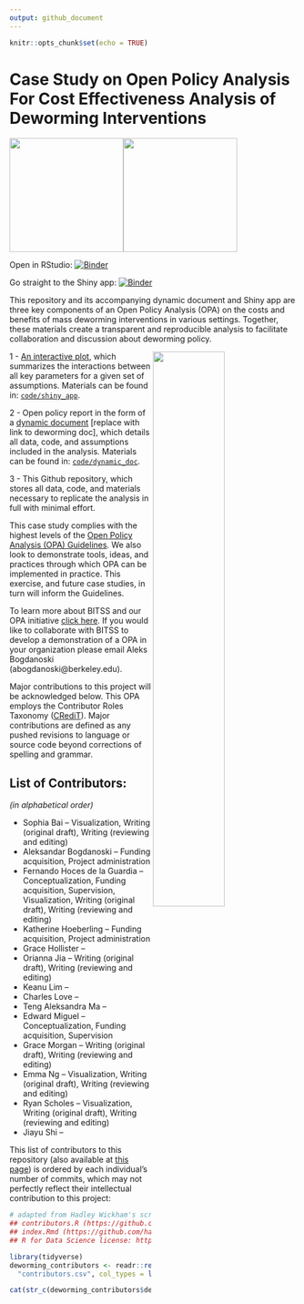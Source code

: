 ```yaml
---
output: github_document
---
```


```r
knitr::opts_chunk$set(echo = TRUE)
```

# Case Study on Open Policy Analysis For Cost Effectiveness Analysis of Deworming Interventions

<img width="200" src="./code/BITSS_logo_horizontal.png"><img width="200" src="./code/CEGA_logo.png">
<br>

Open in RStudio: [![Binder](http://mybinder.org/badge_logo.svg)](https://mybinder.org/v2/gh/BITSS-OPA/opa-deworming/master?urlpath=rstudio)

Go straight to the Shiny app: [![Binder](http://mybinder.org/badge_logo.svg)](https://fhoces.shinyapps.io/shiny_app_test/)

This repository and its accompanying dynamic document and Shiny app are three key components of an Open Policy Analysis (OPA) on the costs and benefits of mass deworming interventions in various settings. Together, these materials create a transparent and reproducible analysis to facilitate collaboration and discussion about deworming policy.

<img align="right" width="50%" src="./code/OPA_layers2.svg">

1 - [An interactive plot](https://fhoces.shinyapps.io/shiny_app_test/), which summarizes the interactions between all key parameters for a given set of assumptions. Materials can be found in: [`code/shiny_app`](https://github.com/BITSS-OPA/opa-deworming/tree/master/code/shiny_app).

2 - Open policy report in the form of a [dynamic document](https://bitss-opa.github.io/opa-deworming/) [replace with link to deworming doc], which details all data, code, and assumptions included in the analysis. Materials can be found in: [`code/dynamic_doc`](https://github.com/BITSS-OPA/opa-deworming/tree/master/code/05_final_opa.Rmd).

3 - This Github repository, which stores all data, code, and materials necessary to replicate the analysis in full with minimal effort.  

This case study complies with the highest levels of the [Open Policy Analysis (OPA) Guidelines](https://www.bitss.org/opa/community-standards/). We also look to demonstrate tools, ideas, and practices through which OPA can be implemented in practice. This exercise, and future case studies, in turn will inform the Guidelines.

To learn more about BITSS and our OPA initiative [click here](https://www.bitss.org/opa/). If you would like to collaborate with BITSS to develop a demonstration of a OPA in your organization please email Aleks Bogdanoski (abogdanoski@berkeley.edu).  

Major contributions to this project will be acknowledged below. This OPA employs the Contributor Roles Taxonomy ([CRediT](https://casrai.org/credit/)). Major contributions are defined as any pushed revisions to language or source code beyond corrections of spelling and grammar.  

## List of Contributors:  
*(in alphabetical order)*

 - Sophia Bai – Visualization, Writing (original draft), Writing (reviewing and editing)
 - Aleksandar Bogdanoski – Funding acquisition, Project administration
 - Fernando Hoces de la Guardia – Conceptualization, Funding acquisition, Supervision, Visualization, Writing (original draft), Writing (reviewing and editing)
 - Katherine Hoeberling – Funding acquisition, Project administration
 - Grace Hollister –
 - Orianna Jia – Writing (original draft), Writing (reviewing and editing)
 - Keanu Lim –
 - Charles Love – 
 - Teng Aleksandra Ma – 
 - Edward Miguel – Conceptualization, Funding acquisition, Supervision
 - Grace Morgan – Writing (original draft), Writing (reviewing and editing)
 - Emma Ng – Visualization, Writing (original draft), Writing (reviewing and editing)
 - Ryan Scholes – Visualization, Writing (original draft), Writing (reviewing and editing)
 - Jiayu Shi – 
 
This list of contributors to this repository (also available at [this page](https://github.com/BITSS-OPA/opa-deworming/graphs/contributors)) is ordered by each individual's number of commits, which may not perfectly reflect their intellectual contribution to this project:

```r
# adapted from Hadley Wickham's scripts to credit contributors to R for Data Science
## contributors.R (https://github.com/hadley/r4ds/blob/master/contributors.R)
## index.Rmd (https://github.com/hadley/r4ds/blob/master/index.rmd)
## R for Data Science license: https://creativecommons.org/licenses/by-nc-nd/3.0/us/

library(tidyverse)
deworming_contributors <- readr::read_csv(
  "contributors.csv", col_types = list())

cat(str_c(deworming_contributors$desc, collapse = ", "))
```

